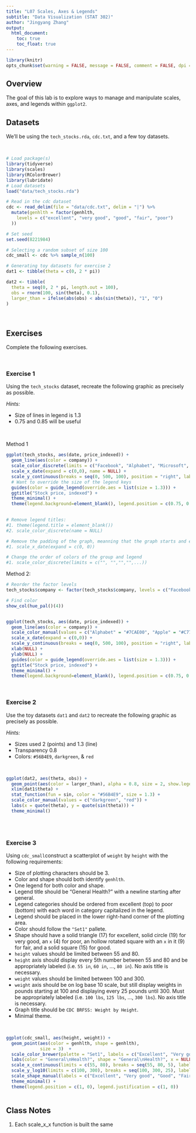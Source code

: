 ```yaml
---
title: "L07 Scales, Axes & Legends"
subtitle: "Data Visualization (STAT 302)"
author: "Jingyang Zhang"
output:
  html_document:
    toc: true
    toc_float: true
---
```



```r
library(knitr)
opts_chunk$set(warning = FALSE, message = FALSE, comment = FALSE, dpi = 300)
```

## Overview

The goal of this lab is to explore ways to manage and manipulate scales, axes, and legends within `ggplot2`. 

## Datasets

We'll be using the `tech_stocks.rda`, `cdc.txt`, and a few toy datasets.

<br>

```r
# Load package(s)
library(tidyverse)
library(scales)
library(RColorBrewer)
library(lubridate)
# Load datasets
load("data/tech_stocks.rda")

# Read in the cdc dataset
cdc <- read_delim(file = "data/cdc.txt", delim = "|") %>%
  mutate(genhlth = factor(genhlth,
    levels = c("excellent", "very good", "good", "fair", "poor")
  ))

# Set seed
set.seed(8221984)

# Selecting a random subset of size 100
cdc_small <- cdc %>% sample_n(100)

# Generating toy datasets for exercise 2
dat1 <- tibble(theta = c(0, 2 * pi))

dat2 <- tibble(
  theta = seq(0, 2 * pi, length.out = 100),
  obs = rnorm(100, sin(theta), 0.1),
  larger_than = ifelse(abs(obs) < abs(sin(theta)), "1", "0")
)
```

<br>

## Exercises

Complete the following exercises.

<br>

### Exercise 1

Using the `tech_stocks` dataset, recreate the following graphic as precisely as possible.

*Hints:*

- Size of lines in legend is 1.3
- 0.75 and 0.85 will be useful

<br>



Method 1
```r
ggplot(tech_stocks, aes(date, price_indexed)) +
  geom_line(aes(color = company)) + 
  scale_color_discrete(limits = c("Facebook", "Alphabet", "Microsoft", "Apple")) + 
  scale_x_date(expand = c(0,0), name = NULL) + 
  scale_y_continuous(breaks = seq(0, 500, 100), position = "right", labels = scales::dollar_format(prefix = "$"), name = NULL) + 
  # Want to override the size of the legend keys
  guides(color = guide_legend(override.aes = list(size = 1.3))) + 
  ggtitle("Stock price, indexed") + 
  theme_minimal() + 
  theme(legend.background=element_blank(), legend.position = c(0.75, 0.85), legend.title = element_blank()) 
  

# Remove legend titles:
#1. theme(legend.title = element_blank())
#2. scale_color_discrete(name = NULL)

# Remove the padding of the graph, meanning that the graph starts and ends at where there is data
#1. scale_x_date(expand = c(0, 0))

# Change the order of colors of the group and legend
#1. scale_color_discrete(limits = c("", "","","",...))

```




Method 2: 
```r

# Reorder the factor levels
tech_stocks$company <- factor(tech_stocks$company, levels = c("Facebook", "Alphabet", "Microsoft", "Apple"))

# Find color
show_col(hue_pal()(4))


ggplot(tech_stocks, aes(date, price_indexed)) +
  geom_line(aes(color = company)) + 
  scale_color_manual(values = c("Alphabet" = "#7CAE00", "Apple" = "#C77CFF", "Facebook" = "#F8766D", "Microsoft" = "#00BFC4")) + 
  scale_x_date(expand = c(0,0)) + 
  scale_y_continuous(breaks = seq(0, 500, 100), position = "right", labels = scales::dollar_format(prefix = "$")) + 
  xlab(NULL) +
  ylab(NULL) + 
  guides(color = guide_legend(override.aes = list(size = 1.3))) + 
  ggtitle("Stock price, indexed") + 
  theme_minimal() + 
  theme(legend.background=element_blank(), legend.position = c(0.75, 0.85), legend.title = element_blank()) 
``` 





<br>

### Exercise 2

Use the toy datasets `dat1` and `dat2` to recreate the following graphic as precisely as possible.

*Hints:*

- Sizes used 2 (points) and 1.3 (line)
- Transparency 0.8
- Colors: `#56B4E9`, `darkgreen`, & `red`

<br>

```r

ggplot(dat2, aes(theta, obs)) + 
  geom_point(aes(color = larger_than), alpha = 0.8, size = 2, show.legend = FALSE) + 
  xlim(dat1$theta) + 
  stat_function(fun = sin, color = "#56B4E9", size = 1.3) + 
  scale_color_manual(values = c("darkgreen", "red")) + 
  labs(x = quote(theta), y = quote(sin(theta))) + 
  theme_minimal()
  
```




<br>

### Exercise 3

Using `cdc_small`construct a scatterplot of `weight` by `height` with the following requirements: 

- Size of plotting characters should be 3.
- Color and shape should both identify `genhlth`.
- One legend for both color and shape.
- Legend title should be "General Health?" with a newline starting after general.
- Legend categories should be ordered from excellent (top) to poor (bottom) with each word in category capitalized in the legend.
- Legend should be placed in the lower right-hand corner of the plotting area. 
- Color should follow the `"Set1"` pallete.
- Shape should have a solid triangle (17) for excellent, solid circle (19) for very good, an `x` (4) for poor, an hollow rotated square with an `x` in it (9) for fair, and a solid square (15) for good.
- `height` values should be limited between 55 and 80.
- `height` axis should display every 5th number between 55 and 80 and be appropriately labeled (i.e. `55 in`, `60 in`, ..., `80 in`). No axis title is necessary.
- `weight` values should be limited between 100 and 300. 
- `weight` axis should be on log base 10 scale, but still display weights in pounds starting at 100 and displaying every 25 pounds until 300. Must be appropriately labeled (i.e. `100 lbs`, `125 lbs`, ..., `300 lbs`). No axis title is necessary.
- Graph title should be `CDC BRFSS: Weight by Height`.
- Minimal theme.

<br>


```r

ggplot(cdc_small, aes(height, weight)) + 
  geom_point(aes(color = genhlth, shape = genhlth), 
             size = 3)  + 
  scale_color_brewer(palette = "Set1", labels = c("Excellent", "Very good", "Good", "Fair", "Poor")) +
  labs(color = "General\nHealth?", shape = "General\nHealth?", x = NULL, y = NULL, title = "CDC BRFSS: Weight by Height") + 
  scale_x_continuous(limits = c(55, 80), breaks = seq(55, 80, 5), labels = scales::unit_format(accuracy = 1, unit = "in")) + 
  scale_y_log10(limits = c(100, 300), breaks = seq(100, 300, 25), labels = scales::unit_format(unit = "lbs"))  + 
  scale_shape_manual(labels = c("Excellent", "Very good", "Good", "Fair", "Poor"), values = c(17, 19, 15, 9, 4)) +
  theme_minimal() + 
  theme(legend.position = c(1, 0), legend.justification = c(1, 0))
 


```



## Class Notes ##

1. Each scale_x_x function is built the same
